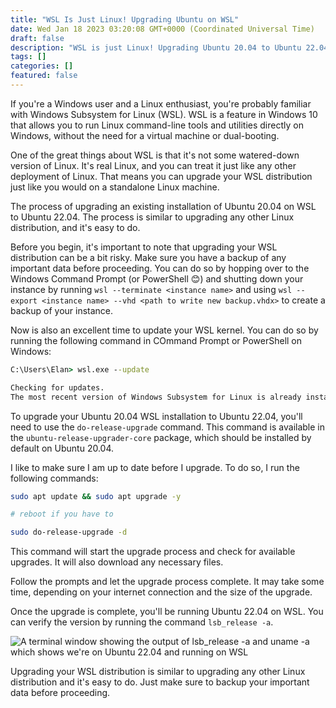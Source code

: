 ```yaml
---
title: "WSL Is Just Linux! Upgrading Ubuntu on WSL"
date: Wed Jan 18 2023 03:20:08 GMT+0000 (Coordinated Universal Time)
draft: false
description: "WSL is just Linux! Upgrading Ubuntu 20.04 to Ubuntu 22.04 on WSL is easy!"
tags: []
categories: []
featured: false
---
```



If you're a Windows user and a Linux enthusiast, you're probably familiar with Windows Subsystem for Linux (WSL). WSL is a feature in Windows 10 that allows you to run Linux command-line tools and utilities directly on Windows, without the need for a virtual machine or dual-booting.

One of the great things about WSL is that it's not some watered-down version of Linux. It's real Linux, and you can treat it just like any other deployment of Linux. That means you can upgrade your WSL distribution just like you would on a standalone Linux machine.

The process of upgrading an existing installation of Ubuntu 20.04 on WSL to Ubuntu 22.04. The process is similar to upgrading any other Linux distribution, and it's easy to do.

Before you begin, it's important to note that upgrading your WSL distribution can be a bit risky. Make sure you have a backup of any important data before proceeding. You can do so by hopping over to the Windows Command Prompt (or PowerShell 😊) and shutting down your instance by running `wsl --terminate <instance name>` and using `wsl --export <instance name> --vhd <path to write new backup.vhdx>` to create a backup of your instance.

Now is also an excellent time to update your WSL kernel. You can do so by running the following command in COmmand Prompt or PowerShell on Windows:

```cmd
C:\Users\Elan> wsl.exe --update

Checking for updates.
The most recent version of Windows Subsystem for Linux is already installed.
```

To upgrade your Ubuntu 20.04 WSL installation to Ubuntu 22.04, you'll need to use the `do-release-upgrade` command. This command is available in the `ubuntu-release-upgrader-core` package, which should be installed by default on Ubuntu 20.04.

I like to make sure I am up to date before I upgrade. To do so, I run the following commands:

```bash
sudo apt update && sudo apt upgrade -y

# reboot if you have to

sudo do-release-upgrade -d
```

This command will start the upgrade process and check for available upgrades. It will also download any necessary files.

Follow the prompts and let the upgrade process complete. It may take some time, depending on your internet connection and the size of the upgrade.

Once the upgrade is complete, you'll be running Ubuntu 22.04 on WSL. You can verify the version by running the command `lsb_release -a`.


![A terminal window showing the output of lsb_release -a and uname -a which shows we're on Ubuntu 22.04 and running on WSL](feature#center)

Upgrading your WSL distribution is similar to upgrading any other Linux distribution and it's easy to do. Just make sure to backup your important data before proceeding.